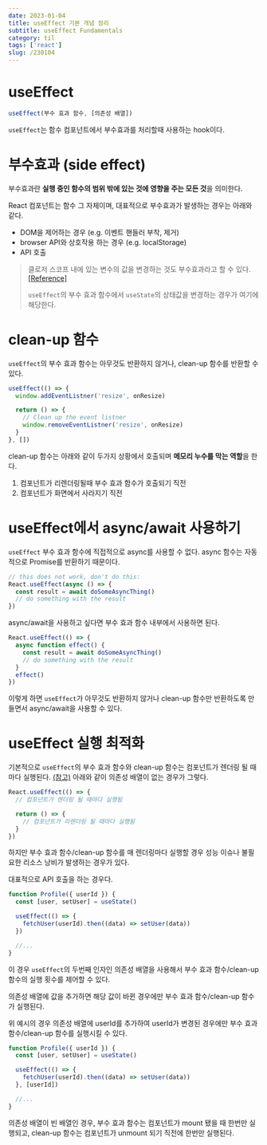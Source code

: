 ```yaml
---
date: 2023-01-04
title: useEffect 기본 개념 정리
subtitle: useEffect Fundamentals
category: til
tags: ['react']
slug: /230104
---
```


# useEffect

```jsx
useEffect(부수 효과 함수, [의존성 배열])
```

`useEffect`는 함수 컴포넌트에서 부수효과를 처리할때 사용하는 hook이다.

# 부수효과 (side effect)

부수효과란 **실행 중인 함수의 범위 밖에 있는 것에 영향을 주는 모든 것**을 의미한다.

React 컴포넌트는 함수 그 자체이며, 대표적으로 부수효과가 발생하는 경우는 아래와 같다.

- DOM을 제어하는 경우 (e.g. 이벤트 핸들러 부착, 제거)
- browser API와 상호작용 하는 경우 (e.g. localStorage)
- API 호출

> 클로저 스코프 내에 있는 변수의 값을 변경하는 것도 부수효과라고 할 수 있다. [[Reference]](https://www.reddit.com/r/reactjs/comments/8avfej/what_does_side_effects_mean_in_react/)
>
> `useEffect`의 부수 효과 함수에서 `useState`의 상태값을 변경하는 경우가 여기에 해당한다.

# clean-up 함수

`useEffect`의 부수 효과 함수는 아무것도 반환하지 않거나, clean-up 함수를 반환할 수 있다.

```jsx
useEffect(() => {
  window.addEventListner('resize', onResize)

  return () => {
    // Clean up the event listner
    window.removeEventListner('resize', onResize)
  }
}, [])
```

clean-up 함수는 아래와 같이 두가지 상황에서 호출되며 **메모리 누수를 막는 역할**을 한다.

1. 컴포넌트가 리렌더링될때 부수 효과 함수가 호출되기 직전
2. 컴포넌트가 화면에서 사라지기 직전

# useEffect에서 async/await 사용하기

`useEffect` 부수 효과 함수에 직접적으로 async를 사용할 수 없다. async 함수는 자동적으로 Promise를 반환하기 때문이다.

```jsx
// this does not work, don't do this:
React.useEffect(async () => {
  const result = await doSomeAsyncThing()
  // do something with the result
})
```

async/await을 사용하고 싶다면 부수 효과 함수 내부에서 사용하면 된다.

```jsx
React.useEffect(() => {
  async function effect() {
    const result = await doSomeAsyncThing()
    // do something with the result
  }
  effect()
})
```

이렇게 하면 `useEffect`가 아무것도 반환하지 않거나 clean-up 함수만 반환하도록 만들면서 async/await을 사용할 수 있다.

# useEffect 실행 최적화

기본적으로 `useEffect`의 부수 효과 함수와 clean-up 함수는 컴포넌트가 렌더링 될 때마다 실행된다. [(참고)](/til/til-220103#3.%20Hook%20Flow) 아래와 같이 의존성 배열이 없는 경우가 그렇다.

```jsx
React.useEffect(() => {
  // 컴포넌트가 렌더링 될 때마다 실행됨

  return () => {
    // 컴포넌트가 리렌더링 될 때마다 실행됨
  }
})
```

하지만 부수 효과 함수/clean-up 함수를 매 렌더링마다 실행할 경우 성능 이슈나 불필요한 리소스 낭비가 발생하는 경우가 있다.

대표적으로 API 호출을 하는 경우다.

```jsx
function Profile({ userId }) {
  const [user, setUser] = useState()

  useEffect(() => {
    fetchUser(userId).then((data) => setUser(data))
  })

  //...
}
```

이 경우 `useEffect`의 두번째 인자인 의존성 배열을 사용해서 부수 효과 함수/clean-up 함수의 실행 횟수를 제어할 수 있다.

의존성 배열에 값을 추가하면 해당 값이 바뀐 경우에만 부수 효과 함수/clean-up 함수가 실행된다.

위 예시의 경우 의존성 배열에 userId를 추가하여 userId가 변경된 경우에만 부수 효과 함수/clean-up 함수를 실행시킬 수 있다.

```jsx
function Profile({ userId }) {
  const [user, setUser] = useState()

  useEffect(() => {
    fetchUser(userId).then((data) => setUser(data))
  }, [userId])

  //...
}
```

의존성 배열이 빈 배열인 경우, 부수 효과 함수는 컴포넌트가 mount 됐을 때 한번만 실행되고, clean-up 함수는 컴포넌트가 unmount 되기 직전에 한번만 실행된다.
